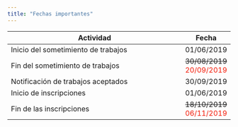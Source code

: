 ```yaml
---
title: "Fechas importantes"
---
```


| Actividad                                                          | Fecha      |
|--------------------------------------------------------------------|------------|
| Inicio del sometimiento de trabajos                                | 01/06/2019 |
| Fin del sometimiento de trabajos                                   | <strike>30/08/2019</strike>  <font color="#F41C0A">20/09/2019</font> |
| Notificación de trabajos aceptados                                 | 30/09/2019 |
| Inicio de inscripciones                                            | 01/06/2019 |
| Fin de las inscripciones                                           | <strike>18/10/2019</strike> <font color="#F41C0A">06/11/2019</font> |
